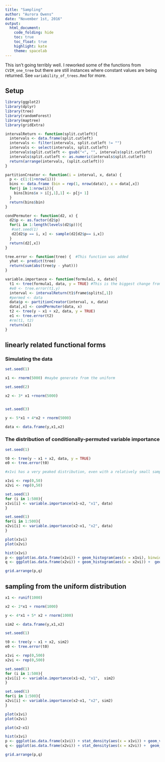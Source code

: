 ```yaml
---
title: "Sampling"
author: "Aurora Owens"
date: "November 1st, 2016"
output:
  html_document:
    code_folding: hide
    toc: true
    toc_float: true
    highlight: kate
    theme: spacelab
---
```


This isn't going terribly well. I reworked some of the functions from `CVIM_one_tree` but there are still instances where constant values are being returned. See `variability_of_trees.Rmd` for more.  


## Setup

```r
library(ggplot2)
library(dplyr)
library(tree)
library(randomForest)
library(maptree)
library(gridExtra)
```


```r
intervalReturn <- function(split.cutleft){ 
  intervals <- data.frame(split.cutleft)
  intervals <- filter(intervals, split.cutleft != "")
  intervals <- select(intervals, split.cutleft)
  intervals$split.cutleft <- gsub("<", "", intervals$split.cutleft)
  intervals$split.cutleft <- as.numeric(intervals$split.cutleft)
  return(arrange(intervals, (split.cutleft)))
}

partitionCreator <- function(i = interval, x, data) {
  p <- c(1:(1+nrow(i)))
  bins <- data.frame (bin = rep(1, nrow(data)), x = data[,x])
  for(j in 1:nrow(i)){
    bins[bins$x > i[j,1],1] <- p[j+ 1]
  }
  return(bins$bin)
}

condPermuter <- function(d2, x) {
  d2$p <- as.factor(d2$p)
  for(i in 1:length(levels(d2$p))){
   #set.seed(1)
   d2[d2$p == i, x] <- sample(d2[d2$p== i,x])
  }
  return(d2[,x])
}

tree.error <- function(tree) {  #This function was added 
  yhat <- predict(tree)
  return(sum(abs(tree$y - yhat)))
}

variable.importance <- function(formula1, x, data){
  t1 <- tree(formula1, data, y = TRUE) #This is the biggest change from CVIM_one_tree. I added this function variable.importance() to serve as a wrapper for the other functions and I created a new tree with new partitions at each interation
  #e0 <- tree.error(t1,y)
  interval <- intervalReturn(t1$frame$splits[,1])
  #permed <- data
  data$p <- partitionCreator(interval, x, data)
  data[,x] <- condPermuter(data, x)
  t2 <- tree(y ~ x1 + x2, data, y = TRUE)
  e1 <- tree.error(t2)
  #rm(t1, t2)
  return(e1)
}
```

## linearly related functional forms 

### Simulating the data 
```r

set.seed(1)

x1 <- rnorm(5000) #maybe generate from the uniform

set.seed(2)

x2 <- 3* x1 +rnorm(5000)


set.seed(3)

y <- 5*x1 + 4*x2 + rnorm(5000) 

data <- data.frame(y,x1,x2)
```

### The distribution of conditionally-permuted variable importance

```r
set.seed(1)

t0 <- tree(y ~ x1 + x2, data, y = TRUE)
e0 <- tree.error(t0)

#x1vi has a very peaked distribution, even with a relatively small sample size

x1vi <- rep(0,50)
x2vi <- rep(0,50)

set.seed(1)
for (i in 1:500){
x1vi[i] <- variable.importance(x1~x2, "x1", data)
}

set.seed(1)
for(i in 1:500){
x2vi[i] <- variable.importance(x2~x1, "x2", data)
}

plot(x1vi)
plot(x2vi)

hist(x1vi)
p <- ggplot(as.data.frame(x1vi)) + geom_histogram(aes(x = x1vi), binwidth = 100) + geom_vline(xintercept  = e0, color = "red")
q <- ggplot(as.data.frame(x2vi)) + geom_histogram(aes(x = x2vi)) +  geom_vline(xintercept  = e0, color = "red")

grid.arrange(p,q)
```



## sampling from the uniform distribution

```r
x1 <- runif(1000)

x2 <- 2*x1 + rnorm(1000)

y <- 4*x1 + 5* x2 + rnorm(1000)

sim2 <- data.frame(y,x1,x2)

set.seed(1)

t0 <- tree(y ~ x1 + x2, sim2)
e0 <- tree.error(t0)

x1vi <- rep(0,500)
x2vi <- rep(0,500)

set.seed(1) 
for (i in 1:500){
x1vi[i] <- variable.importance(x1~x2, "x1",  sim2)
}

set.seed(1)
for(i in 1:500){
x2vi[i] <- variable.importance(x2~x1, "x2", sim2)
}

plot(x1vi)
plot(x2vi)

plot(x2~x1)

hist(x1vi)
p <- ggplot(as.data.frame(x1vi)) + stat_density(aes(x = x1vi)) + geom_vline(xintercept  = e0, color = "red")
q <- ggplot(as.data.frame(x2vi)) + stat_density(aes(x = x2vi)) +  geom_vline(xintercept  = e0, color = "red")

grid.arrange(p,q)
```

